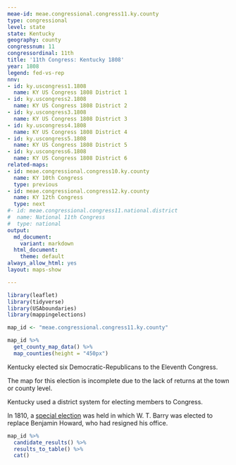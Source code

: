 ```yaml
---
meae-id: meae.congressional.congress11.ky.county
type: congressional
level: state
state: Kentucky
geography: county
congressnum: 11
congressordinal: 11th
title: '11th Congress: Kentucky 1808'
year: 1808
legend: fed-vs-rep
nnv:
- id: ky.uscongress1.1808
  name: KY US Congress 1808 District 1
- id: ky.uscongress2.1808
  name: KY US Congress 1808 District 2
- id: ky.uscongress3.1808
  name: KY US Congress 1808 District 3
- id: ky.uscongress4.1808
  name: KY US Congress 1808 District 4
- id: ky.uscongress5.1808
  name: KY US Congress 1808 District 5
- id: ky.uscongress6.1808
  name: KY US Congress 1808 District 6
related-maps:
- id: meae.congressional.congress10.ky.county
  name: KY 10th Congress
  type: previous
- id: meae.congressional.congress12.ky.county
  name: KY 12th Congress
  type: next
#- id: meae.congressional.congress11.national.district
#  name: National 11th Congress
#  type: national
output:
  md_document:
    variant: markdown
  html_document:
    theme: default
always_allow_html: yes
layout: maps-show

---
```


```r
library(leaflet)
library(tidyverse)
library(USAboundaries)
library(mappingelections)

map_id <- "meae.congressional.congress11.ky.county"
```

<div class="map">

```r
map_id %>%
  get_county_map_data() %>%
  map_counties(height = "450px")
```

</div>

Kentucky elected six Democratic-Republicans to the Eleventh Congress.

The map for this election is incomplete due to the lack of returns at the town or county level.

Kentucky used a district system for electing members to Congress.

In 1810, a [special election](https://elections.lib.tufts.edu/catalog/tufts:ky.uscongress5.special.1810) was held in which W. T. Barry was elected to replace Benjamin Howard, who had resigned his office.

<div class="results-table">

```r
map_id %>%
  candidate_results() %>%
  results_to_table() %>%
  cat()
```

</div>
